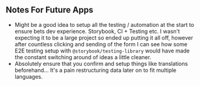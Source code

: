 
<Meta title="Documentation/Future Apps" />

## Notes For Future Apps

- Might be a good idea to setup all the testing / automation at the start to ensure bets dev experience. Storybook, CI + Testing etc. I wasn't expecting it to be a large project so ended up putting it all off, however after countless clicking and sending of the form I can see how some E2E testing setup with `@storybook/testing-library` would have made the constant switching around of ideas a little cleaner.
- Absolutely ensure that you confirm and setup things like translations beforehand... It's a pain restructuring data later on to fit multiple languages.